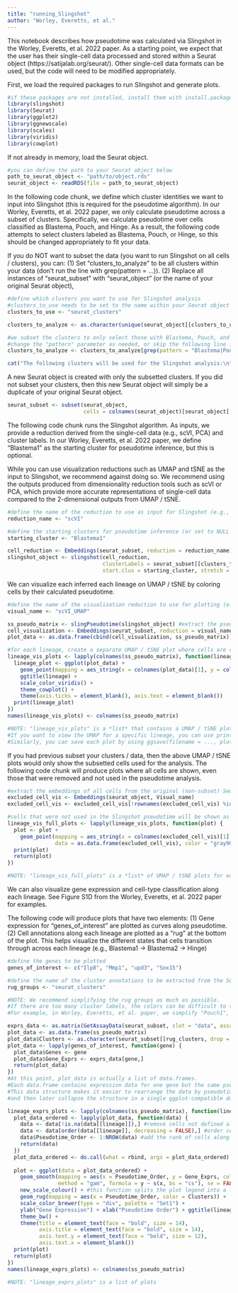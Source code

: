 ---
title: "running_Slingshot"
author: "Worley, Everetts, et al."
---

This notebook describes how pseudotime was calculated via Slingshot in the Worley, Everetts, et al. 2022 paper. As a starting point, we expect that the user has their single-cell data processed and stored within a Seurat object (https://satijalab.org/seurat/). Other single-cell data formats can be used, but the code will need to be modified appropriately.

First, we load the required packages to run Slingshot and generate plots.
```{r}
#if these packages are not installed, install them with install.packages
library(slingshot)
library(Seurat)
library(ggplot2)
library(ggnewscale)
library(scales)
library(viridis)
library(cowplot)
```

If not already in memory, load the Seurat object.
```{r}
#you can define the path to your Seurat object below
path_to_seurat_object <- "path/to/object.rds"
seurat_object <- readRDS(file = path_to_seurat_object)
```

In the following code chunk, we define which cluster identities we want to input into Slingshot (this is required for the pseudotime algorithm). In our Worley, Everetts, et al. 2022 paper, we only calculate pseudotime across a subset of clusters. Specifically, we calculate pseudotime over cells classified as Blastema, Pouch, and Hinge. As a result, the following code attempts to select clusters labeled as Blastema, Pouch, or Hinge, so this should be changed appropriately to fit your data.

If you do NOT want to subset the data (you want to run Slingshot on all cells / clusters), you can:
(1) Set "clusters_to_analyze" to be all clusters within your data (don't run the line with grep(pattern = ...)).
(2) Replace all instances of "seurat_subset" with "seurat_object" (or the name of your original Seurat object),
```{r}
#define which clusters you want to use for Slingshot analysis
#clusters_to_use needs to be set to the name within your Seurat object that corresponds to your clusters (default is likely "seurat_clusters")
clusters_to_use <- "seurat_clusters"

clusters_to_analyze <- as.character(unique(seurat_object[[clusters_to_use, drop = TRUE]]))

#we subset the clusters to only select those with Blastema, Pouch, and Hinge annotations
#change the "pattern" parameter as needed, or skip the following line if you don't want to subset your clusters
clusters_to_analyze <- clusters_to_analyze[grep(pattern = "Blastema|Pouch|Hinge", x = clusters_to_analyze)]

cat("The following clusters will be used for the Slingshot analysis:\n", clusters_to_analyze)
```

A new Seurat object is created with only the subsetted clusters. If you did not subset your clusters, then this new Seurat object will simply be a duplicate of your original Seurat object.
```{r}
seurat_subset <- subset(seurat_object,
                        cells = colnames(seurat_object)[seurat_object[[clusters_to_use, drop = TRUE]] %in% clusters_to_analyze])
```

The following code chunk runs the Slingshot algorithm. As inputs, we provide a reduction derived from the single-cell data (e.g., scVI, PCA) and cluster labels. In our Worley, Everetts, et al. 2022 paper, we define "Blastema1" as the starting cluster for pseudotime inference, but this is optional.

While you can use visualization reductions such as UMAP and tSNE as the input to Slingshot, we recommend against doing so. We recommend using the outputs produced from dimensionality reduction tools such as scVI or PCA, which provide more accurate representations of single-cell data compared to the 2-dimensional outputs from UMAP / tSNE.
```{r}
#define the name of the reduction to use as input for Slingshot (e.g., scVI, PCA, UMAP, etc.)
reduction_name <- "scVI"

#define the starting clusters for pseudotime inference (or set to NULL if you don't want to define a starting cluster)
starting_cluster <- "Blastema1"

cell_reduction <- Embeddings(seurat_subset, reduction = reduction_name)
slingshot_object <- slingshot(cell_reduction,
                              clusterLabels = seurat_subset[[clusters_to_use, drop = TRUE]],
                              start.clus = starting_cluster, stretch = 0)
```

We can visualize each inferred each lineage on UMAP / tSNE by coloring cells by their calculated pseudotime.
```{r}
#define the name of the visualization reduction to use for plotting (e.g., UMAP, tSNE)
visual_name <- "scVI_UMAP"

ss_pseudo_matrix <- slingPseudotime(slingshot_object) #extract the pseudotime values for each cell along each lineage
cell_visualization <- Embeddings(seurat_subset, reduction = visual_name)
plot_data <- as.data.frame(cbind(cell_visualization, ss_pseudo_matrix))

#for each lineage, create a separate UMAP / tSNE plot where cells are colored by pseudotime
lineage_vis_plots <- lapply(colnames(ss_pseudo_matrix), function(lineage){
  lineage_plot <- ggplot(plot_data) +
    geom_point(mapping = aes_string(x = colnames(plot_data)[1], y = colnames(plot_data)[2], color = lineage)) +
    ggtitle(lineage) +
    scale_color_viridis() +
    theme_cowplot() +
    theme(axis.ticks = element_blank(), axis.text = element_blank())
  print(lineage_plot)
})
names(lineage_vis_plots) <- colnames(ss_pseudo_matrix)

#NOTE: "lineage_vis_plots" is a *list* that contains a UMAP / tSNE plot for each inferred lineage.
#If you want to view the UMAP for a specific lineage, you can use print(lineage_vis_plots[[1]]) or print(lineage_vis_plots$Lineage1).
#Similarly, you can save each plot by using ggsave(filename = ..., plot = lineage_vis_plots$Lineage1).
```

If you had previous subset your clusters / data, then the above UMAP / tSNE plots would only show the subsetted cells used for the analysis. The following code chunk will produce plots where all cells are shown, even those that were removed and not used in the pseudotime analysis.
```{r}
#extract the embeddings of all cells from the original (non-subset) Seurat object
excluded_cell_vis <- Embeddings(seurat_object, Visual_name)
excluded_cell_vis <- excluded_cell_vis[!rownames(excluded_cell_vis) %in% rownames(cell_visualization),]

#cells that were not used in the Slingshot pseudotime will be shown as light gray
lineage_vis_full_plots <- lapply(lineage_vis_plots, function(plot) {
  plot <- plot +
    geom_point(mapping = aes_string(x = colnames(excluded_cell_vis)[1], y = colnames(excluded_cell_vis)[2]),
               data = as.data.frame(excluded_cell_vis), color = "gray90")
  print(plot)
  return(plot)
})

#NOTE: "lineage_vis_full_plots" is a *list* of UMAP / tSNE plots for each inferred lineage, similar to "lineage_vis_plots".
```

We can also visualize gene expression and cell-type classification along each lineage. See Figure S1D from the Worley, Everetts, et al. 2022 paper for examples.

The following code will produce plots that have two elements:
(1) Gene expression for "genes_of_interest" are plotted as curves along pseudotime.
(2) Cell annotations along each lineage are plotted as a "rug" at the bottom of the plot. This helps visualize the different states that cells transition through across each lineage (e.g., Blastema1 -> Blastema2 -> Hinge)
```{r}
#define the genes to be plotted
genes_of_interest <- c("Ilp8", "Mmp1", "upd3", "Sox15")

#define the name of the cluster annotations to be extracted from the Seurat object
rug_groups <- "seurat_clusters"

#NOTE: We recommend simplifying the rug groups as much as possible.
#If there are too many cluster labels, the colors can be difficult to tell apart.
#For example, in Worley, Everetts, et al. paper, we simplify "Pouch1", "Pouch2", etc. into just one "Pouch" category.

exprs_data <- as.matrix(GetAssayData(seurat_subset, slot = "data", assay = "RNA")[genes_of_interest,]) #extract gene expression data
plot_data <- as.data.frame(ss_pseudo_matrix)
plot_data$Clusters <- as.character(seurat_subset[[rug_clusters, drop = TRUE]])
plot_data <- lapply(genes_of_interest, function(gene) {
  plot_data$Genes <- gene
  plot_data$Gene_Exprs <- exprs_data[gene,]
  return(plot_data)
})
#At this point, plot_data is actually a list of data.frames.
#Each data.frame contains expression data for one gene but the same pseudotime information
#This data structure makes it easier to rearrange the data by pseudotime order (done below),
#and then later collapse the structure in a single ggplot-compatible data.frame

lineage_exprs_plots <- lapply(colnames(ss_pseudo_matrix), function(lineage){
  plot_data_ordered <- lapply(plot_data, function(data) {
    data <- data[!is.na(data[[lineage]]),] #remove cells not defined along the specific lineage
    data <- data[order(data[[lineage]], decreasing = FALSE),] #order cells by pseudotime
    data$Pseudotime_Order <- 1:NROW(data) #add the rank of cells along pseudotime
    return(data)
  })
  plot_data_ordered <- do.call(what = rbind, args = plot_data_ordered) #collapse separate data.frames into one ggplot data.frame
  
  plot <- ggplot(data = plot_data_ordered) +
    geom_smooth(mapping = aes(x = Pseudotime_Order, y = Gene_Exprs, color = Genes),
                method = "gam", formula = y ~ s(x, bs = "cs"), se = FALSE) +
    new_scale_colour() + #this function splits the plot legend into a legend for the curves and another for the cluster labels
    geom_rug(mapping = aes(x = Pseudotime_Order, color = Clusters)) +
    scale_color_brewer(type = "div", palette = "Set1") +
    ylab("Gene Expression") + xlab("Pseudotime Order") + ggtitle(lineage) +
    theme_bw() +
    theme(title = element_text(face = "bold", size = 14),
          axis.title = element_text(face = "bold", size = 14),
          axis.text.y = element_text(face = "bold", size = 12),
          axis.text.x = element_blank())
  print(plot)
  return(plot)
})
names(lineage_exprs_plots) <- colnames(ss_pseudo_matrix)

#NOTE: "lineage_exprs_plots" is a list of plots
```

